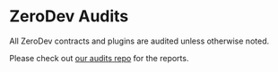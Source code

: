 
<VersionWarning version="5.3.x" /> 

# ZeroDev Audits

All ZeroDev contracts and plugins are audited unless otherwise noted.

Please check out [our audits repo](https://github.com/zerodevapp/kernel/tree/dev/audits) for the reports.
